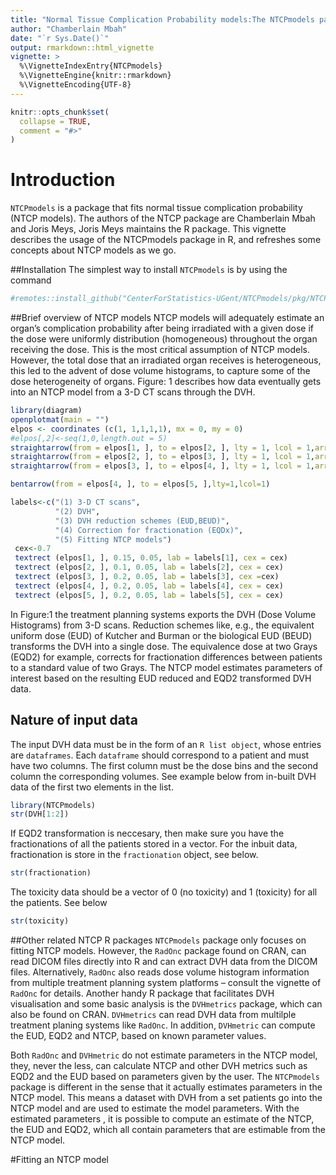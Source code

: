 ```yaml
---
title: "Normal Tissue Complication Probability models:The NTCPmodels package"
author: "Chamberlain Mbah"
date: "`r Sys.Date()`"
output: rmarkdown::html_vignette
vignette: >
  %\VignetteIndexEntry{NTCPmodels}
  %\VignetteEngine{knitr::rmarkdown}
  %\VignetteEncoding{UTF-8}
---
```


```r
knitr::opts_chunk$set(
  collapse = TRUE,
  comment = "#>"
)
```
# Introduction  <a name="introduction"></a>
`NTCPmodels` is a package that fits normal tissue complication probability (NTCP models). The authors of the NTCP package are Chamberlain Mbah and Joris Meys, Joris Meys maintains the R package.  This vignette describes the usage of the NTCPmodels package in R, and refreshes some concepts about NTCP models as we go.

##Installation
The simplest way to install `NTCPmodels` is by using the command
```r
#remotes::install_github("CenterForStatistics-UGent/NTCPmodels/pkg/NTCPmodels@devel")
```

##Brief overview of NTCP models
NTCP models will adequately estimate an organ's complication probability after being irradiated with a given dose if the dose were uniformly distribution (homogeneous) throughout the organ receiving the dose. This is the most critical assumption of NTCP models. However, the total dose that an irradiated organ receives is heterogeneous, this led to the advent of dose volume histograms, to capture some of the dose heterogeneity of organs. Figure: 1 describes how data eventually gets into an NTCP model from a 3-D CT scans through the DVH. 

```r
library(diagram)
openplotmat(main = "")
elpos <- coordinates (c(1, 1,1,1,1), mx = 0, my = 0)
#elpos[,2]<-seq(1,0,length.out = 5)
straightarrow(from = elpos[1, ], to = elpos[2, ], lty = 1, lcol = 1,arr.pos = 0.6)
straightarrow(from = elpos[2, ], to = elpos[3, ], lty = 1, lcol = 1,arr.pos = 0.6)
straightarrow(from = elpos[3, ], to = elpos[4, ], lty = 1, lcol = 1,arr.pos = 0.6)

bentarrow(from = elpos[4, ], to = elpos[5, ],lty=1,lcol=1)

labels<-c("(1) 3-D CT scans",
          "(2) DVH", 
          "(3) DVH reduction schemes (EUD,BEUD)",
          "(4) Correction for fractionation (EQDx)",
          "(5) Fitting NTCP models")
 cex<-0.7
 textrect (elpos[1, ], 0.15, 0.05, lab = labels[1], cex = cex)
 textrect (elpos[2, ], 0.1, 0.05, lab = labels[2], cex = cex)
 textrect (elpos[3, ], 0.2, 0.05, lab = labels[3], cex =cex)
 textrect (elpos[4, ], 0.2, 0.05, lab = labels[4], cex = cex)
 textrect (elpos[5, ], 0.2, 0.05, lab = labels[5], cex = cex)
```

In Figure:1 the treatment planning systems exports the DVH (Dose Volume Histograms) from 3-D scans. Reduction schemes like, e.g., the equivalent uniform dose (EUD) of Kutcher and Burman or the biological EUD (BEUD) transforms the DVH into a single dose. The equivalence dose at two Grays (EQD2) for example, corrects for fractionation differences between patients to a standard value of two Grays. The NTCP model estimates parameters of interest based on the resulting EUD reduced and  EQD2 transformed DVH data.    

## Nature of input data 
The input DVH data must be in the form of an `R list object`, whose entries are `dataframes`. Each `dataframe` should correspond to a patient and must have two columns. The first column must be the dose bins and the second column the  corresponding volumes. See example below from  in-built DVH data of the first two elements in the list. 

```r
library(NTCPmodels)
str(DVH[1:2])
```
If EQD2 transformation is neccesary, then make sure you have the fractionations of all the patients stored in a vector. For the inbuit data,  fractionation is store in the `fractionation` object, see below.
```r
str(fractionation)

```
The toxicity data should be a vector of 0 (no toxicity) and 1 (toxicity) for all the patients. See below
```r
str(toxicity)
```

##Other related  NTCP R packages
`NTCPmodels` package only focuses on fitting NTCP models. However, the `RadOnc` package found  on CRAN, can read DICOM files directly into R and can extract DVH data from the DICOM files. Alternatively, `RadOnc`  also reads  dose volume histogram information from multiple treatment planning system platforms -- consult the vignette of `RadOnc` for details.  Another handy R package that facilitates DVH visualisation and some basic analysis is the `DVHmetrics` package, which can also be found on CRAN. `DVHmetrics` can  read DVH data from multilple treatment planing systems like `RadOnc`. In addition, `DVHmetric` can compute the EUD, EQD2 and NTCP, based on known parameter values.

Both `RadOnc` and `DVHmetric` do not estimate parameters in the NTCP model,  they, never the less, can calculate NTCP and other DVH metrics such as EQD2 and the EUD based on parameters given by the user. The `NTCPmodels`  package is different in the sense that it actually estimates parameters in the  NTCP model. This means a dataset  with DVH  from a set patients go into the NTCP model and are used to estimate the model parameters. With the  estimated parameters , it is possible  to compute an  estimate of the NTCP, the EUD and EQD2, which all contain parameters that are estimable from the  NTCP model. 

#Fitting an NTCP model
